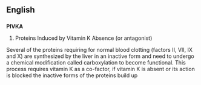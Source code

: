 {{rfc}}
==English==
==={{acronym}}===
'''PIVKA'''

#Proteins Induced by Vitamin K Absence (or antagonist)

Several of the proteins requiring for normal blood clotting (factors II, VII, IX and X) are synthesized by the liver in an inactive form and need to undergo a chemical modification called carboxylation to become functional. This process requires vitamin K as a co-factor, if vitamin K is absent or its action is blocked the inactive forms of the proteins build up